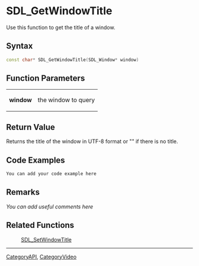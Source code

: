 
= SDL_GetWindowTitle =
Use this function to get the title of a window.


== Syntax ==
<syntaxhighlight lang='c++'>
const char* SDL_GetWindowTitle(SDL_Window* window)
</syntaxhighlight>

== Function Parameters ==
{|
|'''window'''
|the window to query
|}

== Return Value ==
Returns the title of the window in UTF-8 format or "" if there is no title.

== Code Examples ==
<syntaxhighlight lang='c++'>
You can add your code example here
</syntaxhighlight>

== Remarks ==
''You can add useful comments here''

== Related Functions ==
:[[SDL_SetWindowTitle]]

----
[[CategoryAPI]], [[CategoryVideo]]
